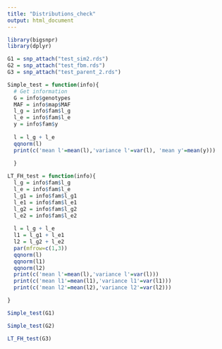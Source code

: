 ```yaml
---
title: "Distributions_check"
output: html_document
---
```

```r
library(bigsnpr)
library(dplyr)
```


```r
G1 = snp_attach("test_sim2.rds")
G2 = snp_attach("test_fbm.rds")
G3 = snp_attach("test_parent_2.rds")
```

```r
Simple_test = function(info){
  # Get information
  G = info$genotypes
  MAF = info$map$MAF
  l_g = info$fam$l_g
  l_e = info$fam$l_e
  y = info$fam$y
  
  l = l_g + l_e 
  qqnorm(l)
  print(c('mean l'=mean(l),'variance l'=var(l), 'mean y'=mean(y)))
  
  }
```

```r
LT_FH_test = function(info){
  l_g = info$fam$l_g
  l_e = info$fam$l_e
  l_g1 = info$fam$l_g1
  l_e1 = info$fam$l_e1
  l_g2 = info$fam$l_g2
  l_e2 = info$fam$l_e2
  
  l = l_g + l_e
  l1 = l_g1 + l_e1
  l2 = l_g2 + l_e2
  par(mfrow=c(1,3))
  qqnorm(l)
  qqnorm(l1)
  qqnorm(l2)
  print(c('mean l'=mean(l),'variance l'=var(l)))
  print(c('mean l1'=mean(l1),'variance l1'=var(l1)))
  print(c('mean l2'=mean(l2),'variance l2'=var(l2)))

}
```



```r
Simple_test(G1)
```

```r
Simple_test(G2)
```


```r
LT_FH_test(G3)
```





